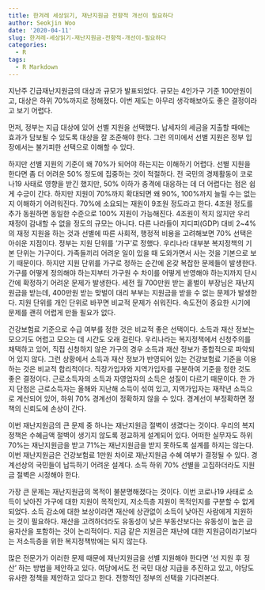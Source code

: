 ```yaml
---
title: 한겨레 세상읽기, 재난지원금 전향적 개선이 필요하다
author: Seokjin Woo
date: '2020-04-11'
slug: 한겨레-세상읽기-재난지원금-전향적-개선이-필요하다
categories:
  - R
tags:
  - R Markdown
---
```


지난주 긴급재난지원금의 대상과 규모가 발표되었다. 규모는 4인가구 기준 100만원이고, 대상은 하위 70%까지로 정해졌다. 이번 제도는 아무리 생각해보아도 좋은 결정이라고 보기 어렵다.

먼저, 정부는 지급 대상에 있어 선별 지원을 선택했다. 납세자의 세금을 지출할 때에는 효과가 담보될 수 있도록 대상을 잘 조준해야 한다. 그런 의미에서 선별 지원은 정부 입장에서는 불가피한 선택으로 이해할 수 있다.

하지만 선별 지원의 기준이 왜 70%가 되어야 하는지는 이해하기 어렵다. 선별 지원을 한다면 좀 더 어려운 50% 정도에 집중하는 것이 적절하다. 전 국민의 경제활동이 코로나19 사태로 영향을 받긴 했지만, 50% 이하가 충격에 대응하는 데 더 어렵다는 점은 쉽게 수긍이 간다. 하지만 지원이 70%까지 확대되면 왜 90%, 100%까지 늘릴 수는 없는지 이해하기 어려워진다. 70%에 소요되는 재원이 9조원 정도라고 한다. 4조원 정도를 추가 동원하면 동일한 수준으로 100% 지원이 가능해진다. 4조원이 적지 않지만 우리 재정이 감내할 수 없을 정도의 규모는 아니다. 다른 나라들이 지디피(GDP) 대비 2~4%의 재정 지원을 하는 것과 선별에 따른 사회적, 행정적 비용을 고려해보면 70% 선택은 아쉬운 지점이다.
정부는 지원 단위를 ‘가구’로 정했다. 우리나라 대부분 복지정책의 기본 단위는 가구이다. 가족들끼리 어려운 일이 있을 때 도와가면서 사는 것을 기본으로 보기 때문이다. 하지만 지원 단위를 가구로 정하는 순간에 온갖 복잡한 문제들이 발생한다. 가구를 어떻게 정의해야 하는지부터 가구원 수 차이를 어떻게 반영해야 하는지까지 단시간에 확정하기 어려운 문제가 발생한다. 세전 월 700만원 받는 홑벌이 부장님은 재난지원금을 받는데, 400만원 받는 맞벌이 대리 부부는 지원금을 받을 수 없는 문제가 발생한다. 지원 단위를 개인 단위로 바꾸면 비교적 문제가 쉬워진다. 속도전이 중요한 시기에 문제를 괜히 어렵게 만들 필요가 없다.

건강보험료 기준으로 수급 여부를 정한 것은 비교적 좋은 선택이다. 소득과 재산 정보는 모으기도 어렵고 모으는 데 시간도 오래 걸린다. 우리나라는 복지정책에서 신청주의를 채택하고 있어, 직접 신청하지 않은 가구의 경우 소득과 재산 정보가 종합적으로 파악되어 있지 않다. 그런 상황에서 소득과 재산 정보가 반영되어 있는 건강보험료 기준을 이용하는 것은 비교적 합리적이다. 직장가입자와 지역가입자를 구분하여 기준을 정한 것도 좋은 결정이다. 근로소득자의 소득과 자영업자의 소득은 성질이 다르기 때문이다. 한 가지 단점은 근로소득자는 올해와 지난해 소득이 섞여 있고, 지역가입자는 재작년 소득으로 계산되어 있어, 하위 70% 경계선이 정확하지 않을 수 있다. 경계선이 부정확하면 정책의 신뢰도에 손상이 간다.

이번 재난지원금의 큰 문제 중 하나는 재난지원금 절벽이 생겼다는 것이다. 우리의 복지정책은 수혜금액 절벽이 생기지 않도록 정교하게 설계되어 있다. 어떠한 실무자도 하위 70%는 재난지원금을 받고 71%는 재난지원금을 받지 못하도록 설계를 하지는 않는다. 이번 재난지원금은 건강보험료 1만원 차이로 재난지원금 수혜 여부가 결정될 수 있다. 경계선상의 국민들이 납득하기 어려운 설계다. 소득 하위 70% 선별을 고집하더라도 지원금 절벽은 시정해야 한다.

가장 큰 문제는 재난지원금의 목적이 불분명해졌다는 것이다. 이번 코로나19 사태로 소득이 낮아진 가구에 대한 지원이 목적인지, 저소득층 지원이 목적인지를 구분할 수 없게 되었다. 소득 감소에 대한 보상이라면 재산에 상관없이 소득이 낮아진 사람에게 지원하는 것이 필요하다. 재산을 고려하더라도 유동성이 낮은 부동산보다는 유동성이 높은 금융자산을 포함하는 것이 논리적이다. 지금 같은 지원금은 재난에 대한 지원금이라기보다는 저소득층을 위한 복지정책밖에는 되지 않는다.

많은 전문가가 이러한 문제 때문에 재난지원금을 선별 지원해야 한다면 ‘선 지원 후 정산’ 하는 방법을 제안하고 있다. 여당에서도 전 국민 대상 지급을 추진하고 있고, 야당도 유사한 정책을 제안하고 있다고 한다. 전향적인 정부의 선택을 기다려본다.
